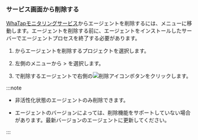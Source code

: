 ### サービス画面から削除する

[WhaTapモニタリングサービス](https://service.whatap.io)からエージェントを削除するには、<Cmdname sid="side_dbAgents" className="uitext" />メニューに移動します。エージェントを削除する前に、エージェントをインストールしたサーバーでエージェントプロセスを終了する必要があります。 

1. <Cmdname sid="side_projectList" className="uitext" />からエージェントを削除するプロジェクトを選択します。

2. 左側のメニューから<Cmdname sid="side_management" className="uitext" /> &gt; <Cmdname sid="side_dbAgents" className="uitext" />を選択します。

3. <Cmdname sid="side_dbAgents" className="uitext" />で削除するエージェントで右側の![削除アイコン](/img/ico-trash.svg)ボタンをクリックします。

:::note

- 非活性化状態のエージェントのみ削除できます。

  <ImgLang img='db-disable-agent.png' desc='' />

- エージェントのバージョンによっては、削除機能をサポートしていない場合があります。最新バージョンのエージェントに更新してください。

:::
